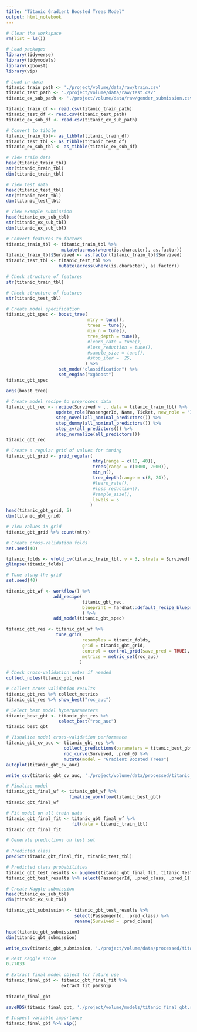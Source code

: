 ```yaml
---
title: "Titanic Gradient Boosted Trees Model"
output: html_notebook
---
```


```r
# Clear the workspace
rm(list = ls())

# Load packages
library(tidyverse)
library(tidymodels)
library(xgboost)
library(vip)
```

```r
# Load in data
titanic_train_path <- './project/volume/data/raw/train.csv'
titanic_test_path <- './project/volume/data/raw/test.csv'
titanic_ex_sub_path <- './project/volume/data/raw/gender_submission.csv'

titanic_train_df <- read.csv(titanic_train_path)
titanic_test_df <- read.csv(titanic_test_path)
titanic_ex_sub_df <- read.csv(titanic_ex_sub_path)

# Convert to tibble
titanic_train_tbl<- as_tibble(titanic_train_df)
titanic_test_tbl <- as_tibble(titanic_test_df)
titanic_ex_sub_tbl <- as_tibble(titanic_ex_sub_df)
```

```r
# View train data
head(titanic_train_tbl)
str(titanic_train_tbl)
dim(titanic_train_tbl)
```

```r
# View test data
head(titanic_test_tbl)
str(titanic_test_tbl)
dim(titanic_test_tbl)
```

```r
# View example submission
head(titanic_ex_sub_tbl)
str(titanic_ex_sub_tbl)
dim(titanic_ex_sub_tbl)
```
```r
# Convert features to factors
titanic_train_tbl <- titanic_train_tbl %>%
                     mutate(across(where(is.character), as.factor))
titanic_train_tbl$Survived <- as.factor(titanic_train_tbl$Survived)
titanic_test_tbl <- titanic_test_tbl %>%
                    mutate(across(where(is.character), as.factor))
```

```r
# Check structure of features
str(titanic_train_tbl)
```

```r
# Check structure of features
str(titanic_test_tbl)
```

```r
# Create model specification
titanic_gbt_spec <- boost_tree(
                               mtry = tune(),
                               trees = tune(),
                               min_n = tune(), 
                               tree_depth = tune(),
                               #learn_rate = tune(),
                               #loss_reduction = tune(),
                               #sample_size = tune(),
                               #stop_iter =  25, 
                              ) %>%
                    set_mode("classification") %>%
                    set_engine("xgboost")
titanic_gbt_spec
```

```r
args(boost_tree)
```

```r
# Create model recipe to preprocess data
titanic_gbt_rec <- recipe(Survived ~ ., data = titanic_train_tbl) %>%
                   update_role(PassengerId, Name, Ticket, new_role = "ID") %>%
                   step_novel(all_nominal_predictors()) %>%
                   step_dummy(all_nominal_predictors()) %>%
                   step_zv(all_predictors()) %>%
                   step_normalize(all_predictors())
titanic_gbt_rec
```
```r
# Create a regular grid of values for tuning
titanic_gbt_grid <- grid_regular(
                                 mtry(range = c(10, 40)),
                                 trees(range = c(1000, 2000)),
                                 min_n(),
                                 tree_depth(range = c(8, 24)),
                                 #learn_rate(),
                                 #loss_reduction(),
                                 #sample_size(),
                                 levels = 5
                                )
head(titanic_gbt_grid, 5)
dim(titanic_gbt_grid)
```

```r
# View values in grid
titanic_gbt_grid %>% count(mtry)
```

```r
# Create cross-validation folds
set.seed(40)

titanic_folds <- vfold_cv(titanic_train_tbl, v = 3, strata = Survived)
glimpse(titanic_folds)
```

```r
# Tune along the grid
set.seed(40)

titanic_gbt_wf <- workflow() %>%
                  add_recipe(
                             titanic_gbt_rec,
                             blueprint = hardhat::default_recipe_blueprint(allow_novel_levels = TRUE)
                             ) %>%
                  add_model(titanic_gbt_spec)

titanic_gbt_res <- titanic_gbt_wf %>%
                   tune_grid(
                             resamples = titanic_folds,
                             grid = titanic_gbt_grid,
                             control = control_grid(save_pred = TRUE),
                             metrics = metric_set(roc_auc)
                            )
```

```r
# Check cross-validation notes if needed
collect_notes(titanic_gbt_res)
```

```r
# Collect cross-validation results
titanic_gbt_res %>% collect_metrics
titanic_gbt_res %>% show_best("roc_auc")
```

```r
# Select best model hyperparameters
titanic_best_gbt <- titanic_gbt_res %>%
                    select_best("roc_auc")
titanic_best_gbt
```

```r
# Visualize model cross-validation performance
titanic_gbt_cv_auc <- titanic_gbt_res %>%
                      collect_predictions(parameters = titanic_best_gbt) %>%
                      roc_curve(Survived, .pred_0) %>%
                      mutate(model = "Gradient Boosted Trees")
autoplot(titanic_gbt_cv_auc)

write_csv(titanic_gbt_cv_auc, './project/volume/data/processed/titanic_gbt_cv_auc.csv')
```

```r
# Finalize model
titanic_gbt_final_wf <- titanic_gbt_wf %>%
                        finalize_workflow(titanic_best_gbt)
titanic_gbt_final_wf
```

```r
# Fit model on all train data
titanic_gbt_final_fit <- titanic_gbt_final_wf %>%
                         fit(data = titanic_train_tbl)
titanic_gbt_final_fit
```

```r
# Generate predictions on test set
 
# Predicted class
predict(titanic_gbt_final_fit, titanic_test_tbl)

# Predicted class probabilities
titanic_gbt_test_results <- augment(titanic_gbt_final_fit, titanic_test_tbl)
titanic_gbt_test_results %>% select(PassengerId, .pred_class, .pred_1)
```

```r
# Create Kaggle submission
head(titanic_ex_sub_tbl)
dim(titanic_ex_sub_tbl)

titanic_gbt_submission <- titanic_gbt_test_results %>%
                          select(PassengerId, .pred_class) %>%
                          rename(Survived = .pred_class)

head(titanic_gbt_submission)
dim(titanic_gbt_submission)

write_csv(titanic_gbt_submission, './project/volume/data/processed/titanic_gbt_submission.csv')
```

```r
# Best Kaggle score
0.77033
```

```r
# Extract final model object for future use
titanic_final_gbt <- titanic_gbt_final_fit %>%
                     extract_fit_parsnip
  
titanic_final_gbt

saveRDS(titanic_final_gbt, './project/volume/models/titanic_final_gbt.rds')
```

```r
# Inspect variable importance
titanic_final_gbt %>% vip()
```

